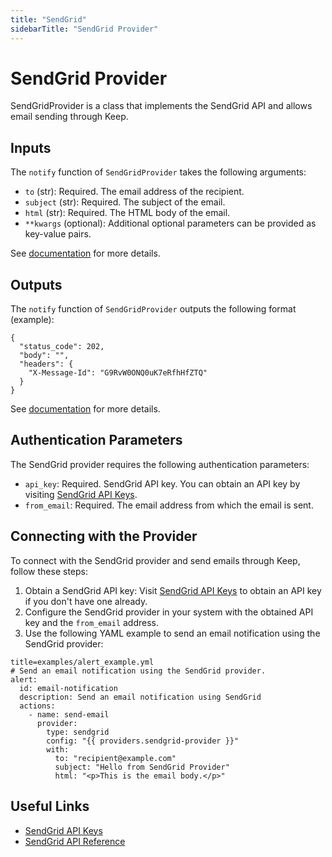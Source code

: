 ```yaml
---
title: "SendGrid"
sidebarTitle: "SendGrid Provider"
---
```


# SendGrid Provider

SendGridProvider is a class that implements the SendGrid API and allows email sending through Keep.

## Inputs
The `notify` function of `SendGridProvider` takes the following arguments:

- `to` (str): Required. The email address of the recipient.
- `subject` (str): Required. The subject of the email.
- `html` (str): Required. The HTML body of the email.
- `**kwargs` (optional): Additional optional parameters can be provided as key-value pairs.

See [documentation](https://www.twilio.com/docs/sendgrid/api-reference) for more details.

## Outputs
The `notify` function of `SendGridProvider` outputs the following format (example):
```
{
  "status_code": 202,
  "body": "",
  "headers": {
    "X-Message-Id": "G9RvW0ONQ0uK7eRfhHfZTQ"
  }
}
```
See [documentation](https://www.twilio.com/docs/sendgrid/api-reference) for more details.

## Authentication Parameters
The SendGrid provider requires the following authentication parameters:

- `api_key`: Required. SendGrid API key. You can obtain an API key by visiting [SendGrid API Keys](https://www.twilio.com/docs/sendgrid/api-reference/api-keys).
- `from_email`: Required. The email address from which the email is sent.

## Connecting with the Provider
To connect with the SendGrid provider and send emails through Keep, follow these steps:

1. Obtain a SendGrid API key: Visit [SendGrid API Keys](https://www.twilio.com/docs/sendgrid/api-reference/api-keys/) to obtain an API key if you don't have one already.
2. Configure the SendGrid provider in your system with the obtained API key and the `from_email` address.
3. Use the following YAML example to send an email notification using the SendGrid provider:

```
title=examples/alert_example.yml
# Send an email notification using the SendGrid provider.
alert:
  id: email-notification
  description: Send an email notification using SendGrid
  actions:
    - name: send-email
      provider:
        type: sendgrid
        config: "{{ providers.sendgrid-provider }}"
        with:
          to: "recipient@example.com"
          subject: "Hello from SendGrid Provider"
          html: "<p>This is the email body.</p>"
```

## Useful Links
- [SendGrid API Keys](https://sendgrid.com/docs/ui/account-and-settings/api-keys/)
- [SendGrid API Reference](https://www.twilio.com/docs/sendgrid/api-reference)
